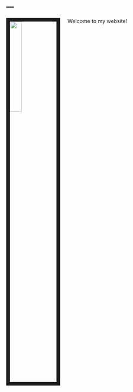 ---
---

<link rel="stylesheet" href="styles.css" type="text/css">

<img src="images/omar.jpg" style="width:25%; border:10px solid; margin-right: 20px" align="left">

Welcome to my website!
